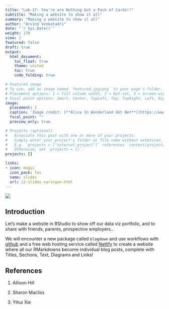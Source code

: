 ```yaml
---
title: "Lab-17: You're are Nothing but a Pack of Cards!!"
subtitle: "Making a website to show it all"
summary: "Making a website to show it all"
author: "Arvind Venkatadri"
date: "`r Sys.Date()`"
weight: 170
view: 2
featured: false
draft: true
output:
  html_document:
    toc_float: true
    theme: united
    toc: true
    code_folding: true

# Featured image
# To use, add an image named `featured.jpg/png` to your page's folder.
# Placement options: 1 = Full column width, 2 = Out-set, 3 = Screen-width
# Focal point options: Smart, Center, TopLeft, Top, TopRight, Left, Right, BottomLeft, Bottom, BottomRight
image:
  placement: 2
  caption: 'Image credit: [**Alice In Wonderland dot Net**](https://www.alice-in-wonderland.net/)'
  focal_point: ""
  preview_only: true

# Projects (optional).
#   Associate this post with one or more of your projects.
#   Simply enter your project's folder or file name without extension.
#   E.g. `projects = ["internal-project"]` references `content/project/deep-learning/index.md`.
#   Otherwise, set `projects = []`.
projects: []

links:
- icon: magic
  icon_pack: fas
  name: slides
  url: 12-slides_xaringan.html
---
```


![](featured.jpg)

## Introduction

Let's make a website in RStudio to show off our data viz portfolio, and to share with friends, parents, prospective employers...

We will encounter a new package called `blogdown` and use workflows with [github](https://github.com) and a free web hosting service called [Netlify](https://www.netlify.app) to create a website where all our RMarkdowns become individual blog posts, complete with Titles, Sections, Text, Diagrams and Links!


## References

1. Allison Hill  


2. Sharon Macliss


3. Yihui Xie  

